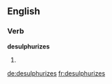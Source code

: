 
==English==

===Verb===
'''desulphurizes'''

# {{third-person singular of|desulphurize}}

[[de:desulphurizes]]
[[fr:desulphurizes]]